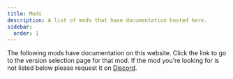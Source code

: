 ```yaml
---
title: Mods
description: A list of mods that have documentation hosted here.
sidebar:
  order: 1
---
```


The following mods have documentation on this website. Click the link to go to the version selection page for that mod.
If the mod you're looking for is not listed below please request it on [Discord](https://discord.darkhax.net).

<CardGrid>
    <ModCard projectId={280510} ref="/mods/attributefix"/>
    <ModCard projectId={228525} ref="/mods/bookshelf"/>
    <ModCard projectId={250419} ref="/mods/enchantment-descriptions"/>
    <ModCard projectId={354339} ref="/mods/open-loader"/>
    <ModCard projectId={354674} ref="/mods/splashy"/>
    <ModCard projectId={306549} ref="/mods/tips"/>
</CardGrid>